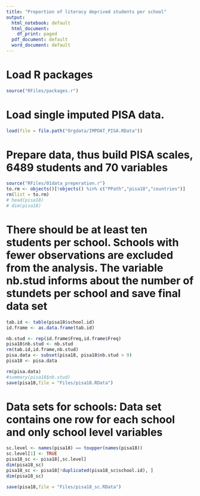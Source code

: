 ```yaml
---
title: "Proportion of literacy deprived students per school"
output:
  html_notebook: default
  html_document:
    df_print: paged
  pdf_document: default
  word_document: default
---
```

# Load R packages
```r
source("RFiles/packages.r")
```

# Load  single imputed PISA data.
```r
load(file = file.path("Orgdata/IMPDAT_PISA.RData"))
```

# Prepare data, thus build PISA scales, 6489 students and 70 variables
```r
source("RFiles/01data_preperation.r")
to.rm <- objects()[!objects() %in% c("PPath","pisa18","countries")]
rm(list = to.rm)
# head(pisa18)
# dim(pisa18)
```


# There should be at least ten students per school. Schools with fewer observations are excluded from the analysis. The variable nb.stud informs about the number of stundets per school and save final data set

```r
tab.id <- table(pisa18$school.id)
id.frame <- as.data.frame(tab.id)

nb.stud <- rep(id.frame$Freq,id.frame$Freq)
pisa18$nb.stud <- nb.stud
rm(tab.id,id.frame,nb.stud)
pisa.data <- subset(pisa18, pisa18$nb.stud > 9)
pisa18 <- pisa.data

rm(pisa.data)
#summary(pisa18$nb.stud)
save(pisa18,file = "Files/pisa18.RData")
```


# Data sets for schools: Data set contains one row for each school and only school level variables
```r
sc.level <- names(pisa18) == toupper(names(pisa18))
sc.level[1] <- TRUE
pisa18_sc <- pisa18[,sc.level]
dim(pisa18_sc)
pisa18_sc <- pisa18[!duplicated(pisa18_sc$school.id), ]
dim(pisa18_sc)

save(pisa18,file = "Files/pisa18_sc.RData")
```











